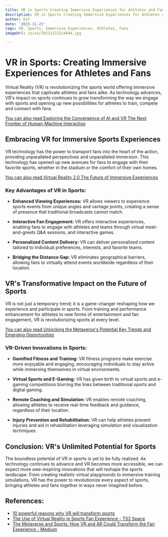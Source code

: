 ```yaml
---
title: VR in Sports Creating Immersive Experiences for Athletes and Fans
description: VR in Sports Creating Immersive Experiences for Athletes and Fans
author: Usf
date: '2023-11-23'
tags: VR, Sports, Immersive Experiences, Athletes, Fans
imageUrl: /pixa/20231222214844.jpg

---
```

#  VR in Sports: Creating Immersive Experiences for Athletes and Fans

Virtual  Reality (VR)  is revolutionizing the sports world offering immersive experiences that captivate athletes and  fans alike. As  technology advances, VR's impact on sports continues to grow transforming the way we engage with sports  and opening up new  possibilities  for athletes  to train, compete and connect with fans.

[You can also read Exploring the Convergence  of AI and VR The Next Frontier of Human-Machine Interaction](Exploring%20the%20Convergence%20of%20AI%20and%20VR%20The%20Next%20Frontier%20of%20Human-Machine%20Interaction)


## Embracing VR  for  Immersive Sports Experiences

VR technology has the power to  transport fans into the heart of the action, providing unparalleled perspectives  and unparalleled immersion. This technology has opened up new avenues for fans to engage with their favorite sports, whether in the stadium or the comfort of their own homes.

[You can also read Virtual Reality 2.0 The Future of Immersive Experiences](Virtual%20Reality%202.0%20The%20Future%20of%20Immersive%20Experiences)


### Key Advantages of VR in Sports:

- **Enhanced Viewing Experiences:** VR allows viewers to experience sports events from unique  angles and vantage points, creating a sense of presence that  traditional broadcasts cannot match.

- **Interactive  Fan Engagement:** VR offers interactive experiences, enabling fans to engage with  athletes and  teams through virtual  meet-and-greets Q&A sessions, and interactive games.

- **Personalized Content Delivery:** VR can deliver personalized content  tailored  to individual  preferences, interests, and favorite teams.

- **Bridging  the Distance Gap:** VR eliminates geographical barriers, allowing fans to virtually attend events worldwide regardless of their location.

## VR's Transformative Impact on the  Future of Sports

VR is not just a temporary trend; it  is a game-changer reshaping how we experience and participate in sports. From training and  performance enhancement  for athletes to new forms  of entertainment and fan engagement, VR is revolutionizing  sports at every level.

[You can also read Unlocking the Metaverse's Potential Key Trends and Emerging Opportunities](Unlocking%20the%20Metaverse%27s%20Potential%20Key%20Trends%20and%20Emerging%20Opportunities)


### VR-Driven  Innovations in Sports:

- **Gamified Fitness and Training:** VR fitness  programs make exercise more enjoyable and engaging, encouraging individuals to  stay active while immersing themselves in virtual  environments.

- **Virtual Sports  and E-Gaming:** VR has given birth to virtual sports and e-gaming competitions blurring the lines between traditional sports and  digital gaming.

-  **Remote Coaching and Simulation:** VR enables remote coaching, allowing athletes to receive real-time feedback and  guidance, regardless of their location.

- **Injury Prevention and Rehabilitation:** VR can help athletes prevent injuries and aid in  rehabilitation leveraging simulation and visualization techniques.

## Conclusion: VR's Unlimited Potential for Sports

The boundless potential of VR in sports is yet to be fully realized. As technology continues to  advance and  VR becomes more accessible, we can expect more awe-inspiring innovations that will reshape the sports landscape. From creating realistic virtual playgrounds to immersive training simulations, VR  has the power to revolutionize every aspect of sports, bringing  athletes  and fans together in ways never imagined before.

## References:
- [10 powerful reasons why VR will transform sports](https://sporttomorrow.com/10-powerful-reasons-why-vr-will-transform-sports/amp/)
- [The Use of Virtual Reality in Sports Fan Experience - TS2 Space](https://ts2.space/en/the-use-of-virtual-reality-in-sports-fan-experience/)
- [The Metaverse and Sports: How VR and AR Could Transform the Fan Experience - Medium](https://medium.com/blockchain-smart-solutions/the-metaverse-and-sports-how-vr-and-ar-could-transform-the-fan-experience-d15e73c459a2)
